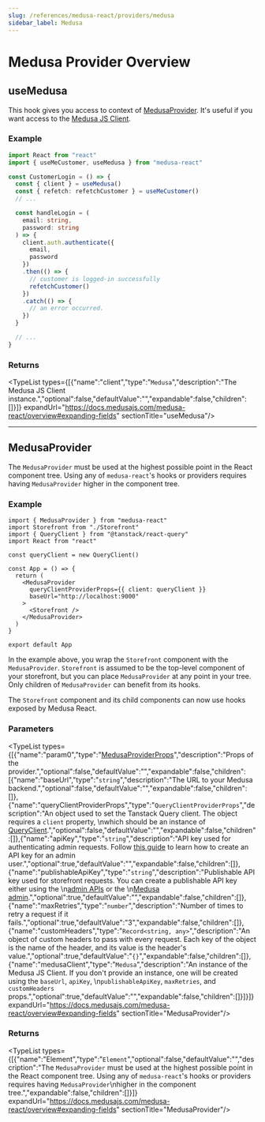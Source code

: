 ```yaml
---
slug: /references/medusa-react/providers/medusa
sidebar_label: Medusa
---
```



# Medusa  Provider Overview

## useMedusa

This hook gives you access to context of [MedusaProvider](page.mdx#medusaprovider). It's useful if you want access to the 
[Medusa JS Client](https://docs.medusajs.com/js-client/overview).

### Example

```ts
import React from "react"
import { useMeCustomer, useMedusa } from "medusa-react"

const CustomerLogin = () => {
  const { client } = useMedusa()
  const { refetch: refetchCustomer } = useMeCustomer()
  // ...

  const handleLogin = (
    email: string,
    password: string
  ) => {
    client.auth.authenticate({
      email,
      password
    })
    .then(() => {
      // customer is logged-in successfully
      refetchCustomer()
    })
    .catch(() => {
      // an error occurred.
    })
  }

  // ...
}
```

### Returns

<TypeList types={[{"name":"client","type":"`Medusa`","description":"The Medusa JS Client instance.","optional":false,"defaultValue":"","expandable":false,"children":[]}]} expandUrl="https://docs.medusajs.com/medusa-react/overview#expanding-fields" sectionTitle="useMedusa"/>

___

## MedusaProvider

The `MedusaProvider` must be used at the highest possible point in the React component tree. Using any of `medusa-react`'s hooks or providers requires having `MedusaProvider`
higher in the component tree.

### Example

```tsx title="src/App.ts"
import { MedusaProvider } from "medusa-react"
import Storefront from "./Storefront"
import { QueryClient } from "@tanstack/react-query"
import React from "react"

const queryClient = new QueryClient()

const App = () => {
  return (
    <MedusaProvider
      queryClientProviderProps={{ client: queryClient }}
      baseUrl="http://localhost:9000"
    >
      <Storefront />
    </MedusaProvider>
  )
}

export default App
```

In the example above, you wrap the `Storefront` component with the `MedusaProvider`. `Storefront` is assumed to be the top-level component of your storefront, but you can place `MedusaProvider` at any point in your tree. Only children of `MedusaProvider` can benefit from its hooks.

The `Storefront` component and its child components can now use hooks exposed by Medusa React.

### Parameters

<TypeList types={[{"name":"param0","type":"[MedusaProviderProps](../../interfaces/medusa_react.MedusaProviderProps/page.mdx)","description":"Props of the provider.","optional":false,"defaultValue":"","expandable":false,"children":[{"name":"baseUrl","type":"`string`","description":"The URL to your Medusa backend.","optional":false,"defaultValue":"","expandable":false,"children":[]},{"name":"queryClientProviderProps","type":"`QueryClientProviderProps`","description":"An object used to set the Tanstack Query client. The object requires a `client` property, \nwhich should be an instance of [QueryClient](https://tanstack.com/query/v4/docs/react/reference/QueryClient).","optional":false,"defaultValue":"","expandable":false,"children":[]},{"name":"apiKey","type":"`string`","description":"API key used for authenticating admin requests. Follow [this guide](https://docs.medusajs.com/api/admin#authentication) to learn how to create an API key for an admin user.","optional":true,"defaultValue":"","expandable":false,"children":[]},{"name":"publishableApiKey","type":"`string`","description":"Publishable API key used for storefront requests. You can create a publishable API key either using the \n[admin APIs](https://docs.medusajs.com/development/publishable-api-keys/admin/manage-publishable-api-keys) or the \n[Medusa admin](https://docs.medusajs.com/user-guide/settings/publishable-api-keys#create-publishable-api-key).","optional":true,"defaultValue":"","expandable":false,"children":[]},{"name":"maxRetries","type":"`number`","description":"Number of times to retry a request if it fails.","optional":true,"defaultValue":"3","expandable":false,"children":[]},{"name":"customHeaders","type":"`Record<string, any>`","description":"An object of custom headers to pass with every request. Each key of the object is the name of the header, and its value is the header's value.","optional":true,"defaultValue":"`{}`","expandable":false,"children":[]},{"name":"medusaClient","type":"`Medusa`","description":"An instance of the Medusa JS Client. If you don't provide an instance, one will be created using the `baseUrl`, `apiKey`, \n`publishableApiKey`, `maxRetries`, and `customHeaders` props.","optional":true,"defaultValue":"","expandable":false,"children":[]}]}]} expandUrl="https://docs.medusajs.com/medusa-react/overview#expanding-fields" sectionTitle="MedusaProvider"/>

### Returns

<TypeList types={[{"name":"Element","type":"`Element`","optional":false,"defaultValue":"","description":"The `MedusaProvider` must be used at the highest possible point in the React component tree. Using any of `medusa-react`'s hooks or providers requires having `MedusaProvider`\nhigher in the component tree.","expandable":false,"children":[]}]} expandUrl="https://docs.medusajs.com/medusa-react/overview#expanding-fields" sectionTitle="MedusaProvider"/>
